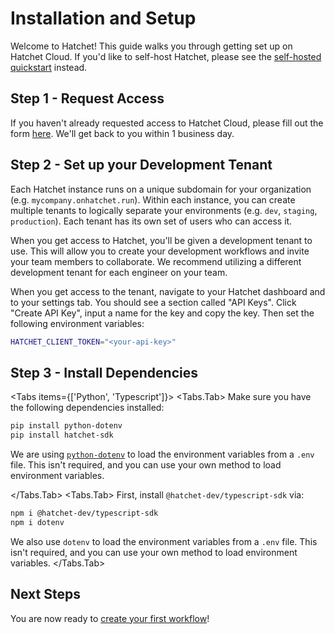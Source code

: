 
# Installation and Setup

Welcome to Hatchet! This guide walks you through getting set up on Hatchet Cloud. If you'd like to self-host Hatchet, please see the [self-hosted quickstart](../../self-hosting/) instead.

## Step 1 - Request Access

If you haven't already requested access to Hatchet Cloud, please fill out the form [here](https://hatchet.run/request-access). We'll get back to you within 1 business day.

## Step 2 - Set up your Development Tenant

Each Hatchet instance runs on a unique subdomain for your organization (e.g. `mycompany.onhatchet.run`). Within each instance, you can create multiple tenants to logically separate your environments (e.g. `dev`, `staging`, `production`). Each tenant has its own set of users who can access it.

When you get access to Hatchet, you'll be given a development tenant to use. This will allow you to create your development workflows and invite your team members to collaborate. We recommend utilizing a different development tenant for each engineer on your team.

When you get access to the tenant, navigate to your Hatchet dashboard and to your settings tab. You should see a section called "API Keys". Click "Create API Key", input a name for the key and copy the key. Then set the following environment variables:

```sh
HATCHET_CLIENT_TOKEN="<your-api-key>"
```

## Step 3 - Install Dependencies

<Tabs items={['Python', 'Typescript']}>
  <Tabs.Tab>
Make sure you have the following dependencies installed:

```sh
pip install python-dotenv
pip install hatchet-sdk
```

We are using [`python-dotenv`](https://pypi.org/project/python-dotenv/) to load the environment variables from a `.env` file. This isn't required, and you can use your own method to load environment variables.

  </Tabs.Tab>
  <Tabs.Tab>
First, install `@hatchet-dev/typescript-sdk` via:

```sh npm2yarn
npm i @hatchet-dev/typescript-sdk
npm i dotenv
```
We also use `dotenv` to load the environment variables from a `.env` file. This isn't required, and you can use your own method to load environment variables.
  </Tabs.Tab>
</Tabs>

## Next Steps
You are now ready to [create your first workflow](/quickstart/first-workflow)!